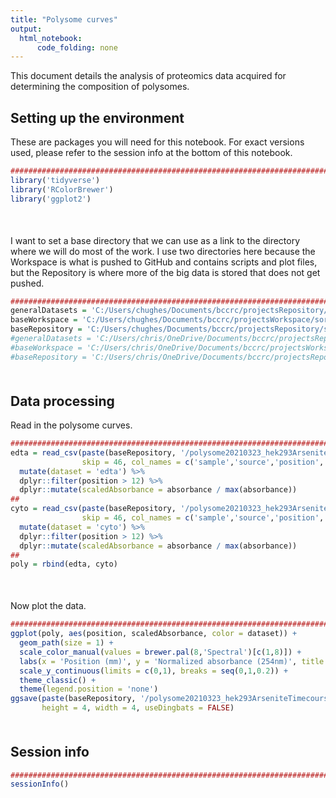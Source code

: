 ```yaml
---
title: "Polysome curves"
output:
  html_notebook:
      code_folding: none
---
```


This document details the analysis of proteomics data acquired for determining the composition of polysomes. 

## Setting up the environment

These are packages you will need for this notebook. For exact versions used, please refer to the session info at the bottom of this notebook.

```r
##########################################################################################
library('tidyverse')
library('RColorBrewer')
library('ggplot2')
```

<div style="margin-bottom:50px;"></div>

I want to set a base directory that we can use as a link to the directory where we will do most of the work. I use two directories here because the Workspace is what is pushed to GitHub and contains scripts and plot files, but the Repository is where more of the big data is stored that does not get pushed.

```r
##########################################################################################
generalDatasets = 'C:/Users/chughes/Documents/bccrc/projectsRepository/generalDatasets'
baseWorkspace = 'C:/Users/chughes/Documents/bccrc/projectsWorkspace/sorensenLab/relatedToYbx1'
baseRepository = 'C:/Users/chughes/Documents/bccrc/projectsRepository/sorensenLab/relatedToYbx1'
#generalDatasets = 'C:/Users/chris/OneDrive/Documents/bccrc/projectsRepository/generalDatasets'
#baseWorkspace = 'C:/Users/chris/OneDrive/Documents/bccrc/projectsWorkspace/sorensenLab/relatedToYbx1'
#baseRepository = 'C:/Users/chris/OneDrive/Documents/bccrc/projectsRepository/sorensenLab/relatedToYbx1'
```

<div style="margin-bottom:50px;"></div>

## Data processing

Read in the polysome curves.

```r
##########################################################################################
edta = read_csv(paste(baseRepository, '/polysome20210323_hek293ArseniteTimecourseCurves/ch_04May2019_HEK293a-nucRed_arsenite-0-50uM-noCyclo-yesPuro_timeE-cyto1.csv', sep = ''),
                skip = 46, col_names = c('sample','source','position','absorbance','fraction','volume')) %>%
  mutate(dataset = 'edta') %>%
  dplyr::filter(position > 12) %>%
  dplyr::mutate(scaledAbsorbance = absorbance / max(absorbance))
##
cyto = read_csv(paste(baseRepository, '/polysome20210323_hek293ArseniteTimecourseCurves/ch_30Apr2019_HEK293a-nucRed_arsenite-0-50uM-noCyclo-yesPuro_time0-cyto2.csv', sep = ''),
                skip = 46, col_names = c('sample','source','position','absorbance','fraction','volume')) %>%
  mutate(dataset = 'cyto') %>%
  dplyr::filter(position > 12) %>%
  dplyr::mutate(scaledAbsorbance = absorbance / max(absorbance))
##
poly = rbind(edta, cyto)
```

<div style="margin-bottom:50px;"></div>

Now plot the data.

```r
##########################################################################################
ggplot(poly, aes(position, scaledAbsorbance, color = dataset)) +
  geom_path(size = 1) +
  scale_color_manual(values = brewer.pal(8,'Spectral')[c(1,8)]) +
  labs(x = 'Position (mm)', y = 'Normalized absorbance (254nm)', title = 'Polysome background') +
  scale_y_continuous(limits = c(0,1), breaks = seq(0,1,0.2)) +
  theme_classic() +
  theme(legend.position = 'none')
ggsave(paste(baseRepository, '/polysome20210323_hek293ArseniteTimecourseCurves/lineplot_polysomeCurvesEdtaTime0.pdf', sep = ''),
       height = 4, width = 4, useDingbats = FALSE)
```

<div style="margin-bottom:50px;"></div>

## Session info

```r
##########################################################################################
sessionInfo()
```

